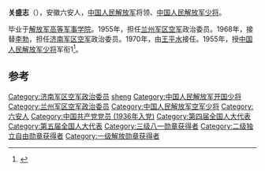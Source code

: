 '''关盛志'''（{{bd|1916年||2011年|9月13日|catIdx=G}}），安徽六安人，[[中国人民解放军|中国人民解放军]]将领、[[中国人民解放军少将|中国人民解放军少将]]。

毕业于[[解放军高等军事学院|解放军高等军事学院]]。1955年，担任[[兰州军区空军|兰州军区空军]]政治委员。1968年，接替[[李勃|李勃]]，担任[[济南军区空军|济南军区空军]]政治委员。1970年，由[[王平水|王平水]]接任。1955年，授[[中国人民解放军少将|中国人民解放军少将]]军衔1<ref>{{cite news|title=揭秘：中共首批开国将军的级别是怎样划分的？|url=http://msn.news.ifeng.com/history/jishi/detail_2010_06/13/1620383_0.shtml|accessdate=2012-06-15|newspaper=凤凰网（转自摘自《党史博览》2010年第5期）|date=2010-06-13|deadurl=yes|archiveurl=https://web.archive.org/web/20120620091504/http://msn.news.ifeng.com/history/jishi/detail_2010_06/13/1620383_0.shtml|archivedate=2012-06-20}}</ref>。

== 参考 ==
{{reflist}}
{{start box}}
{{s-mil}}
{{succession box|首任|[[刘镇|刘镇]]|[[中国人民解放军|中国人民解放军]][[兰州军区空军|兰州军区空军]]政治委员|1955年5月-1968年12月}}
{{succession box|[[李勃|李勃]]|[[王平水|王平水]]|[[中国人民解放军|中国人民解放军]][[济南军区空军|济南军区空军]]政治委员|1968年12月-1970年10月}}
{{end box}}
{{中国军事人物小作品}}
{{DEFAULTSORT:guan shengzhi}}
[[Category:济南军区空军政治委员|Category:济南军区空军政治委员]]
[[Category:关姓|sheng]]
[[Category:中国人民解放军开国少将|Category:中国人民解放军开国少将]]
[[Category:兰州军区空军政治委员|Category:兰州军区空军政治委员]]
[[Category:中国人民解放军空军少将|Category:中国人民解放军空军少将]]
[[Category:六安人|Category:六安人]]
[[Category:中国共产党党员_(1936年入党)|Category:中国共产党党员 (1936年入党)]]
[[Category:第四届全国人大代表|Category:第四届全国人大代表]]
[[Category:第五届全国人大代表|Category:第五届全国人大代表]]
[[Category:三级八一勋章获得者|Category:三级八一勋章获得者]]
[[Category:二级独立自由勋章获得者|Category:二级独立自由勋章获得者]]
[[Category:一级解放勋章获得者|Category:一级解放勋章获得者]]